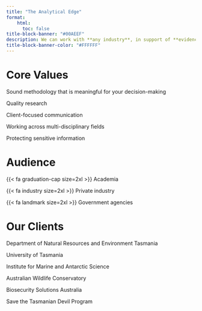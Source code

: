 ```yaml
---
title: "The Analytical Edge"
format:
    html:
      toc: false
title-block-banner: "#00AEEF"
description: We can work with **any industry**, in support of **evidence-based decision-making** and **policy development** through **quality survey design** and **data analysis**.
title-block-banner-color: "#FFFFFF"
---
```


# Core Values

<!-- Our work is underpinned by our **core values** of: -->

::: grid
::: g-col-6
Sound methodology that is meaningful for your decision-making

Quality research
:::

::: g-col-6
Client-focused communication

Working across multi-disciplinary fields

Protecting sensitive information
:::
:::

# Audience

<!-- Our business includes: -->

::: grid
::: g-col-3
{{< fa graduation-cap size=2xl >}} 
Academia
:::

::: g-col-3
{{< fa industry size=2xl >}} 
Private industry
:::

::: g-col-3
{{< fa landmark size=2xl >}} 
Government agencies
:::
:::

# Our Clients

::: grid
::: g-col-3
Department of Natural Resources and Environment Tasmania

University of Tasmania
:::

::: g-col-3
Institute for Marine and Antarctic Science

Australian Wildlife Conservatory
:::

::: g-col-3
Biosecurity Solutions Australia

Save the Tasmanian Devil Program
:::
:::
